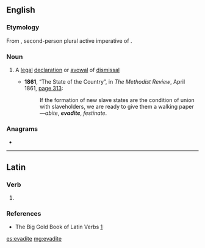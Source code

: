 ==English==

===Etymology===
From {{etyl|la|en}} {{m|la|ēvādite}}, second-person plural active imperative of {{m|la|ēvādō||pass over, flee}}.

===Noun===
{{en-noun}}

# {{label|en|legal}} A [[legal]] [[declaration]] or [[avowal]] of [[dismissal]]
#* '''1861''', “The State of the Country”, in ''The Methodist Review'', April 1861, [http://books.google.com/books?id=KIxJAAAAMAAJ&pg=PA313&dq=evadite page 313]:
#*: If the formation of new slave states are the condition of union with slaveholders, we are ready to give them a walking paper—''abite'', '''''evadite''''', ''festinate''.

===Anagrams===
* {{l|en|deviate}}

----

==Latin==

===Verb===
{{la-verb-form|ēvādite}}

# {{inflection of|ēvādō||2|p|actv|impr|lang=la}}

===References===
* The Big Gold Book of Latin Verbs [http://books.google.com/books?id=qowUAQAAIAAJ&q=evadite&dq=evadite&lr=]

[[es:evadite]]
[[mg:evadite]]